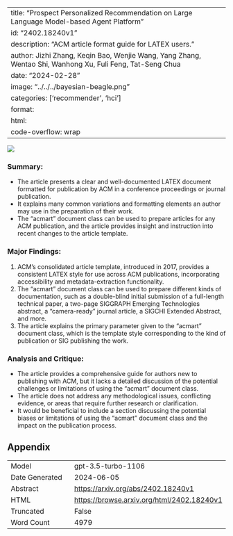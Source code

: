 
---
title: "Prospect Personalized Recommendation on Large Language Model-based Agent Platform"
id: "2402.18240v1"
description: "ACM article format guide for LATEX users."
author: Jizhi Zhang, Keqin Bao, Wenjie Wang, Yang Zhang, Wentao Shi, Wanhong Xu, Fuli Feng, Tat-Seng Chua
date: "2024-02-28"
image: "../../../bayesian-beagle.png"
categories: ['recommender', 'hci']
format:
  html:
    code-overflow: wrap
---

![](../../../bayesian-beagle.png)

### **Summary:**
- The article presents a clear and well-documented LATEX document formatted for publication by ACM in a conference proceedings or journal publication.
- It explains many common variations and formatting elements an author may use in the preparation of their work.
- The "acmart" document class can be used to prepare articles for any ACM publication, and the article provides insight and instruction into recent changes to the article template.

### Major Findings:
1. ACM's consolidated article template, introduced in 2017, provides a consistent LATEX style for use across ACM publications, incorporating accessibility and metadata-extraction functionality.
2. The "acmart" document class can be used to prepare different kinds of documentation, such as a double-blind initial submission of a full-length technical paper, a two-page SIGGRAPH Emerging Technologies abstract, a "camera-ready" journal article, a SIGCHI Extended Abstract, and more.
3. The article explains the primary parameter given to the "acmart" document class, which is the template style corresponding to the kind of publication or SIG publishing the work.

### Analysis and Critique:
- The article provides a comprehensive guide for authors new to publishing with ACM, but it lacks a detailed discussion of the potential challenges or limitations of using the "acmart" document class.
- The article does not address any methodological issues, conflicting evidence, or areas that require further research or clarification.
- It would be beneficial to include a section discussing the potential biases or limitations of using the "acmart" document class and the impact on the publication process.

## Appendix

|          |          |
|----------|----------|
| Model     | gpt-3.5-turbo-1106       |
| Date Generated     | 2024-06-05       |
| Abstract | [https://arxiv.org/abs/2402.18240v1](https://arxiv.org/abs/2402.18240v1)        |
| HTML     | [https://browse.arxiv.org/html/2402.18240v1](https://browse.arxiv.org/html/2402.18240v1)       |
| Truncated       | False       |
| Word Count       | 4979       |